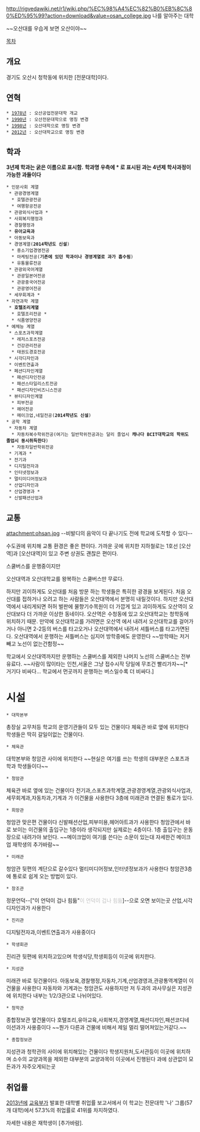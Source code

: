 http://rigvedawiki.net/r1/wiki.php/%EC%98%A4%EC%82%B0%EB%8C%80%ED%95%99?action=download&value=osan_college.jpg
나를 알아주는 대학

~~오산대를 우습게 보면 오산이야~~

[[목차]]

== 개요 ==
경기도 오산시 청학동에 위치한 [전문대학]이다.

== 연혁 ==
 * [[1978년]] : 오산공업전문대학 개교
 * [[1990년]] : 오산전문대학으로 명칭 변경
 * [[1998년]] : 오산대학으로 명칭 변경
 * [[2012년]] : 오산대학교으로 명칭 변경

== 학과 ==
'''3년제 학과는 굵은 이름으로 표시함.'''
'''학과명 우측에 * 로 표시된 과는 4년제 학사과정이 가능한 과들이다''' 

 * 인문사회 계열
  * 관광경영계열
   * 호텔관광전공
   * 여행항공전공
  * 관광외식사업과 *
  * 사회복지행정과
  * 경찰행정과
  * '''유아교육과'''
  * 아동보육과
  * 경영계열('''2014학년도 신설''')
   * 중소기업경영전공
   * 마케팅전공('''기존에 있던 학과이나 경영계열로 과가 흡수됨''')
   * 유통물류전공
  * 관광외국어계열
   * 관광일본어전공
   * 관광중국어전공
   * 관광영어전공
  * 세무회계과 * 
 * 자연과학 계열
  * '''호텔조리계열'''
   * 호텔조리전공 *
   * 식품영양전공
 * 예체능 계열
  * 스포츠과학계열
   * 레저스포츠전공
   * 건강관리전공
   * 태권도경호전공
  * 시각디자인과
  * 이벤트연출과
  * 페션디자인계열
   * 패션디자인전공
   * 패션스타일리스트전공
   * 패션디자인비즈니스전공
  * 뷰티디자인계열
   * 피부전공
   * 헤어전공
   * 메이크업,네일전공('''2014학년도 신설''')
 * 공학 계열
  * 자동차 계열
   * 자동차복수학위전공(여기는 일반학위전공과는 달리 졸업시 '''캐나다 BCIT대학교의 학위도 졸업시 동시취득한다''')
   * 자동차일반학위전공
  * 기계과 * 
  * 전기과
  * 디지털전자과
  * 인터넷정보과
  * 멀티미디어정보과
  * 산업디자인과
  * 산업경영과 *
  * 신발패션산업과

== 교통 ==
attachment:ohsan.jpg
--비발디의 음악이 다 끝나기도 전에 학교에 도착할 수 있다--

수도권에 위치해 교통 환경은 좋은 편이다. 가까운 곳에 위치한 지하철로는 1호선 [오산역]과 [오산대역]이 있고 주변 상권도 괜찮은 편이다.

스쿨버스를 운행중이지만

오산대역과 오산대학교를 왕복하는 스쿨버스만 무료다.

하지만 괴이하게도 오산대를 처음 방문 하는 학생들은 특히한 광경을 보게된다.
처음 오산대를 접하거나 오려고 하는 사람들은 오산대역에서 분명히 내릴것이다. 하지만 오산대역에서 내리게되면 허허 벌판에 물향기수목원이 더 가깝게 있고 괴이하게도 오산역이 오산대보다 더 가까운 이상한 동네이다. 오산역은 수청동에 있고 오산대학교는 청학동에 위치하기 때문. 
만약에 오산대학교를 가려면은 오산역 에서 내려서 오산대학교를 걸어가거나 아니면 2-2등의 버스를 타고오거나 오산대역에서 내려서 셔틀버스를 타고가면된다.
오산대역에서 운행하는 셔틀버스는 심지어 방학중에도 운영한다
~~방학때는 저거빼고 노선이 없는건함정~~

학교에서 오산대역까지만 운행하는 스쿨버스를 제외한 나머지 노선의 스쿨버스는 전부 유료다.
~~사람이 많이타는 인천,서울은 그냥 접수시작 당일에 무조건 빨리가자~~[* 거기다 비싸다... 학교에서 먼곳까지 운행하는 버스일수록 더 비싸다.]

= 시설 = 
 * 대학본부   
총장실 교무처등 학교의 운영기관들이 모두 있는 건물이다 체육관 바로 옆에 위치한다
학생들은 딱히 갈일이없는 건물이다.
 * 체육관
대학본부와 청암관 사이에 위치한다
~~현실은 여기를 쓰는 학생의 대부분은 스포츠과학과 학생들이다~~
 * 청암관
체육관 바로 옆에 있는 건물이다 
전기과,스포츠과학계열,관광경영계열,관광외식사업과,세무회계과,자동차과,기계과 가 이건물을 사용한다
3층에 미래관과 연결된 통로가 있다.
 * 희망관 
청암관 맞은편 건물이다 
신발패션산업,피부미용,헤어아트과가 사용한다
청암관에서 바로 보이는 이건물의 출입구는 1층이라 생각되지만 실제로는 4층이다.
1층 출입구는 운동장으로 내려가야 보인다.
~~메이크업이 여기를 쓴다는 소문이 있는대 자세한건 메이크업 재학생의 추가바람~~
 * 미래관 
청암관 뒷편의 계단으로 갈수있다
멀티미디어정보,인터넷정보과가 사용한다
청암관3층에 통로로 쉽게 오는 방법이 있다.
 * 창조관
정문언덕--["이 언덕이 겁나 힘듦"<font color="silver">이 언덕이 겁나 힘듦</font>]--으로 오면 보이는곳 
산업,시각디자인과가 사용한다
 * 진리관
디지털전자과,이벤트연출과가 사용중이다
 * 학생회관
진리관 뒷편에 위치하고있으며 학생식당,학생회등이 이곳에 위치한다.
 * 지성관
미래관 바로 뒷건물이다.
아동보육,경찰행정,자동차,기계,산업경영과,관광통역계열이 이건물을 사용한다
자동차와 기계과는 청암관도 사용하지만 저 두과의 과사무실은 지성관에 위치한다
내부는 1/2/3관으로 나뉘어있다.
 * 청학관
종합정보관 옆건물이다
호텔조리,유아교육,사회복지,경영계열,패션디자인,패션코디네이션과가 사용중이다
~~뭔가 다른과 건물에 비해서 제일 멀리 떨어져있는거같다.~~
 * 종합정보관
지성관과 청학관의 사이에 위치해있는 건물이다 
학생지원처,도서관등이 이곳에 위치하며 소수의 교양과목을 제외한 대부분의 교양과목이 이곳에서 진행된다
과에 상관없이 모든과가 자주오게되는곳
 
== 취업률 ==
[[2013년]]에 [[교육부]]가 발표한 대학별 취업률 보고서에서 이 학교는 전문대학 '나' 그룹(57개 대학)에서 57.3%의 취업률로 41위를 차지하였다.

자세한 내용은 재학생이 [추가바람].

